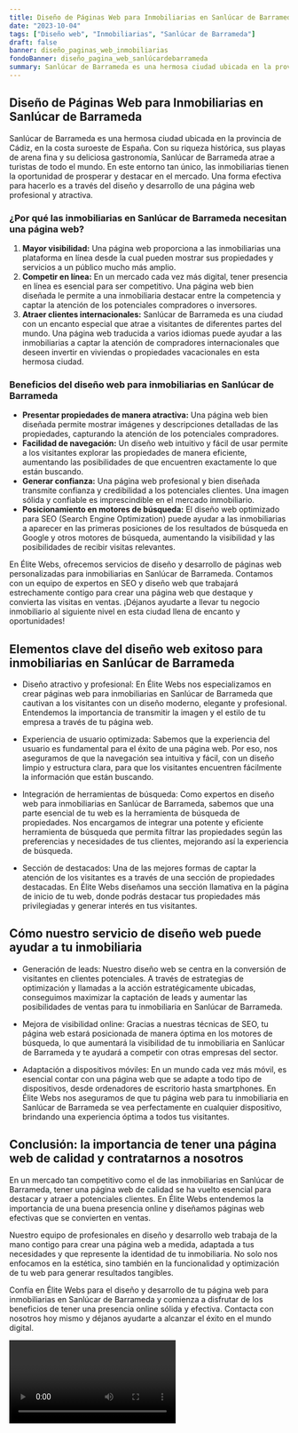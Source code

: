 ```yaml
---
title: Diseño de Páginas Web para Inmobiliarias en Sanlúcar de Barrameda
date: "2023-10-04"
tags: ["Diseño web", "Inmobiliarias", "Sanlúcar de Barrameda"]
draft: false
banner: diseño_paginas_web_inmobiliarias
fondoBanner: diseño_pagina_web_sanlúcardebarrameda
summary: Sanlúcar de Barrameda es una hermosa ciudad ubicada en la provincia de Cádiz, en la costa suroeste de España. Con su riqueza histórica, sus playas de arena fina y su deliciosa gastronomía, Sanlúcar de Barrameda atrae a turistas de todo el mundo. En este entorno tan único, las inmobiliarias tienen la oportunidad de prosperar y destacar en el mercado. Una forma efectiva para hacerlo es a través del diseño y desarrollo de una página web profesional y atractiva.
---
```



## Diseño de Páginas Web para Inmobiliarias en Sanlúcar de Barrameda

Sanlúcar de Barrameda es una hermosa ciudad ubicada en la provincia de Cádiz, en la costa suroeste de España. Con su riqueza histórica, sus playas de arena fina y su deliciosa gastronomía, Sanlúcar de Barrameda atrae a turistas de todo el mundo. En este entorno tan único, las inmobiliarias tienen la oportunidad de prosperar y destacar en el mercado. Una forma efectiva para hacerlo es a través del diseño y desarrollo de una página web profesional y atractiva.

### ¿Por qué las inmobiliarias en Sanlúcar de Barrameda necesitan una página web?

1. **Mayor visibilidad:** Una página web proporciona a las inmobiliarias una plataforma en línea desde la cual pueden mostrar sus propiedades y servicios a un público mucho más amplio.
2. **Competir en línea:** En un mercado cada vez más digital, tener presencia en línea es esencial para ser competitivo. Una página web bien diseñada le permite a una inmobiliaria destacar entre la competencia y captar la atención de los potenciales compradores o inversores.
3. **Atraer clientes internacionales:** Sanlúcar de Barrameda es una ciudad con un encanto especial que atrae a visitantes de diferentes partes del mundo. Una página web traducida a varios idiomas puede ayudar a las inmobiliarias a captar la atención de compradores internacionales que deseen invertir en viviendas o propiedades vacacionales en esta hermosa ciudad.

### Beneficios del diseño web para inmobiliarias en Sanlúcar de Barrameda

- **Presentar propiedades de manera atractiva:** Una página web bien diseñada permite mostrar imágenes y descripciones detalladas de las propiedades, capturando la atención de los potenciales compradores.
- **Facilidad de navegación:** Un diseño web intuitivo y fácil de usar permite a los visitantes explorar las propiedades de manera eficiente, aumentando las posibilidades de que encuentren exactamente lo que están buscando.
- **Generar confianza:** Una página web profesional y bien diseñada transmite confianza y credibilidad a los potenciales clientes. Una imagen sólida y confiable es imprescindible en el mercado inmobiliario.
- **Posicionamiento en motores de búsqueda:** El diseño web optimizado para SEO (Search Engine Optimization) puede ayudar a las inmobiliarias a aparecer en las primeras posiciones de los resultados de búsqueda en Google y otros motores de búsqueda, aumentando la visibilidad y las posibilidades de recibir visitas relevantes.

En Élite Webs, ofrecemos servicios de diseño y desarrollo de páginas web personalizadas para inmobiliarias en Sanlúcar de Barrameda. Contamos con un equipo de expertos en SEO y diseño web que trabajará estrechamente contigo para crear una página web que destaque y convierta las visitas en ventas. ¡Déjanos ayudarte a llevar tu negocio inmobiliario al siguiente nivel en esta ciudad llena de encanto y oportunidades!

<GifSeo />

<Cta />

## Elementos clave del diseño web exitoso para inmobiliarias en Sanlúcar de Barrameda

- Diseño atractivo y profesional: En Élite Webs nos especializamos en crear páginas web para inmobiliarias en Sanlúcar de Barrameda que cautivan a los visitantes con un diseño moderno, elegante y profesional. Entendemos la importancia de transmitir la imagen y el estilo de tu empresa a través de tu página web.

- Experiencia de usuario optimizada: Sabemos que la experiencia del usuario es fundamental para el éxito de una página web. Por eso, nos aseguramos de que la navegación sea intuitiva y fácil, con un diseño limpio y estructura clara, para que los visitantes encuentren fácilmente la información que están buscando.

- Integración de herramientas de búsqueda: Como expertos en diseño web para inmobiliarias en Sanlúcar de Barrameda, sabemos que una parte esencial de tu web es la herramienta de búsqueda de propiedades. Nos encargamos de integrar una potente y eficiente herramienta de búsqueda que permita filtrar las propiedades según las preferencias y necesidades de tus clientes, mejorando así la experiencia de búsqueda.

- Sección de destacados: Una de las mejores formas de captar la atención de los visitantes es a través de una sección de propiedades destacadas. En Élite Webs diseñamos una sección llamativa en la página de inicio de tu web, donde podrás destacar tus propiedades más privilegiadas y generar interés en tus visitantes.

## Cómo nuestro servicio de diseño web puede ayudar a tu inmobiliaria

- Generación de leads: Nuestro diseño web se centra en la conversión de visitantes en clientes potenciales. A través de estrategias de optimización y llamadas a la acción estratégicamente ubicadas, conseguimos maximizar la captación de leads y aumentar las posibilidades de ventas para tu inmobiliaria en Sanlúcar de Barrameda.

- Mejora de visibilidad online: Gracias a nuestras técnicas de SEO, tu página web estará posicionada de manera óptima en los motores de búsqueda, lo que aumentará la visibilidad de tu inmobiliaria en Sanlúcar de Barrameda y te ayudará a competir con otras empresas del sector.

- Adaptación a dispositivos móviles: En un mundo cada vez más móvil, es esencial contar con una página web que se adapte a todo tipo de dispositivos, desde ordenadores de escritorio hasta smartphones. En Élite Webs nos aseguramos de que tu página web para tu inmobiliaria en Sanlúcar de Barrameda se vea perfectamente en cualquier dispositivo, brindando una experiencia óptima a todos tus visitantes.

## Conclusión: la importancia de tener una página web de calidad y contratarnos a nosotros

En un mercado tan competitivo como el de las inmobiliarias en Sanlúcar de Barrameda, tener una página web de calidad se ha vuelto esencial para destacar y atraer a potenciales clientes. En Élite Webs entendemos la importancia de una buena presencia online y diseñamos páginas web efectivas que se convierten en ventas.

Nuestro equipo de profesionales en diseño y desarrollo web trabaja de la mano contigo para crear una página web a medida, adaptada a tus necesidades y que represente la identidad de tu inmobiliaria. No solo nos enfocamos en la estética, sino también en la funcionalidad y optimización de tu web para generar resultados tangibles.

Confía en Élite Webs para el diseño y desarrollo de tu página web para inmobiliarias en Sanlúcar de Barrameda y comienza a disfrutar de los beneficios de tener una presencia online sólida y efectiva. Contacta con nosotros hoy mismo y déjanos ayudarte a alcanzar el éxito en el mundo digital.

<Video />

<CtaBot job="Inmobiliarias" city="Sanlúcar de Barrameda" />

<Gmaps query="Sanlúcar de Barrameda+españa+maps" />
